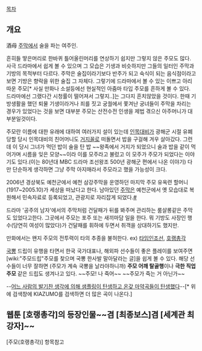 [[목차]]

== 개요 ==
酒母
[[주막]]에서 술을 파는 여주인.

흔히들 땋은머리로 한바퀴 틀어올린머리를 연상하기 쉽지만 그렇지 않은 주모도 많다. 사극 드라마에서 쉽게 볼 수 있으며 그 모습은 기생과 비슷하지만 그들의 일터인 주막과 기방의 목적부터 다르다. 주막은 술집이라기보다 반주가 되고 숙식이 되는 음식점이라고 보면 기방은 향락을 위한 술집 그 자체다. 그렇기에 드라마에서 볼 수 있는 이쁘고 아리따운 주모[* 사실 만화나 소설등에선 현실적인 아줌마 타입 주모를 흔하게 볼 수 있다. 드라마에선 그랬다간 시청률이 떨어져서 그렇지..]는 그다지 흔치않았을 것이다. 한때 기방생활을 했던 퇴물 기생이라거나 죄를 짓고 궁궐에서 쫓겨난 궁녀들이 주막을 차리는 경우가 있었다는 것을 보면 대부분 주모는 산전수전 인생을 제법 겪으신 아주머니가 대부분일것이다.

주모란 이름에 대한 유래에 대하여 여러가지 설이 있는데 [[인목대비]]가 광해군 시절 유폐당할 당시 인목대비의 친어머니도 [[거지]]꼴로 떠돌면서 밥을 구걸해 겨우 살아갔다. 그런데 이 당시 그녀가 먹던 밥이 술을 탄 밥 ~~왕족에서 거지가 되었으니 술과 밥을 같이 먹어가며 시름을 잊은 모양~~이라 이를 모주라고 불렀고 이 모주가 주모가 되었다는 이야기도 있다.(이는 80년대 MBC 드라마 조선왕조 500년 광해군 편에서 나온 이야기) 다만 단순하게 생각하면 그냥 주막 아지매라서 주모라고 했을 가능성이 크다.

2006년 경상북도 예천군에서 예천 삼강주막을 운영하던 마지막 주모 유옥련 할머니(1917~2005.10)가 세상을 떠났다고 한다. 남아있던 [[주막]]은 예천군에서 옛 모습대로 복원해서 민속자료로 등록되었고, 관광지로 자리잡게 되었다.[http://terms.naver.com/entry.nhn?docId=1298722&mobile&categoryId=200000359 #]

드라마 '공주의 남자'에서의 주막처럼 건달패가 뒤를 봐주며 관리하는 룸살롱같은 주막도 있었다고한다. 그곳에서 주모는 포주 또는 새끼마담 일을 한다. 뭐 기방도 사장인 행수(당연히 여성이 많았다)가 건달패를 휘하에 두면서 취객을 상대하기도 했지만.

만화에서는 왠지 주모의 전투력이 타의 추종을 불허한다. ex) [[타임인조선]], [[호랭총각]]

[[국뽕]] 드립이 유행을 타면서 한국 국가대표나, 해외파 선수들이 좋은 플레이를 보여주면 [wiki:"주모드립"주모를 찾으며 국뽕 한사발 말아달라는 글]을 쉽게 볼 수 있다. 해당 선수들이 너무 잘하면 (주모가 계속 국뽕을 날라야하니까) '''주모 어깨 탈골행'''이나 '''극한 직업 주모''' 같은 드립도 생겨나고 있다. ~~주모! 나 죽어~~ ~~주모가 죽는 거 아닌가~~

--[https://soundcloud.com/kangycm/sets/kdr5gnkjpehf 어느 사람의 발기찬 생각에 의해 샘플링이 탄생하고 온갖 마약곡들이 탄생했다]--[* 위에 검색창에 KIAZUMO를 검색하면 더 많은 곡이 나온다.]

== 웹툰 [호랭총각]의 등장인물~~겸 [최종보스]겸 [세계관 최강자]~~ ==
[주모(호랭총각)] 항목참고
